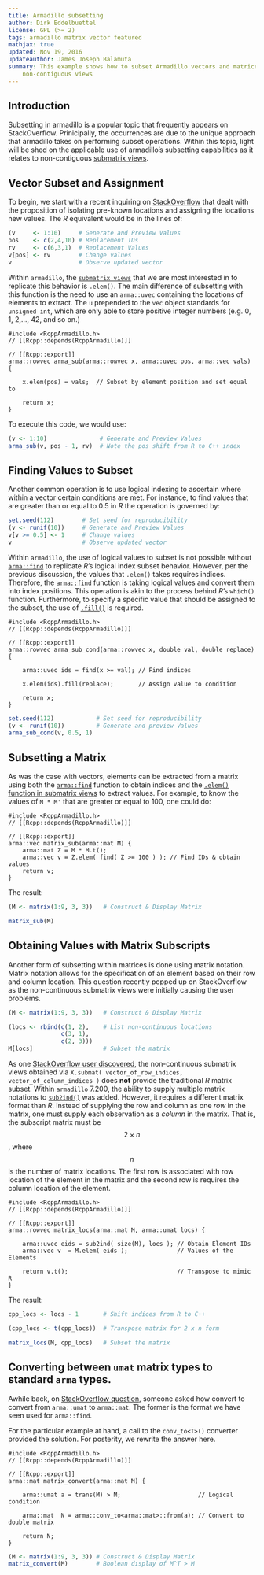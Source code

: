 ```yaml
---
title: Armadillo subsetting
author: Dirk Eddelbuettel 
license: GPL (>= 2)
tags: armadillo matrix vector featured
mathjax: true
updated: Nov 19, 2016
updateauthor: James Joseph Balamuta
summary: This example shows how to subset Armadillo vectors and matrices 
    non-contiguous views
---
```


## Introduction

Subsetting in armadillo is a popular topic that frequently appears
on StackOverflow. Prinicipally, the occurrences are due to the unique approach
that armadillo takes on performing subset operations. Within this topic, light
will be shed on the applicable use of armadillo's subsetting capabilities as it
relates to non-contiguous 
[submatrix views](http://arma.sourceforge.net/docs.html#submat). 

## Vector Subset and Assignment

To begin, we start with a recent inquiring on [StackOverflow](http://stackoverflow.com/questions/38541787/change-elements-at-given-positions-in-an-armavec-with-corresponding-elements-i) that dealt with
the proposition of isolating pre-known locations and assigning the locations
new values. The *R* equivalent would be in the lines of:

```r
(v     <- 1:10)     # Generate and Preview Values
pos    <- c(2,4,10) # Replacement IDs
rv     <- c(6,3,1)  # Replacement Values
v[pos] <- rv        # Change values
v                   # Observe updated vector
```

Within `armadillo`, the [`submatrix views`](http://arma.sourceforge.net/docs.html#submat) 
that we are most interested in to replicate this behavior is `.elem()`. 
The main difference of subsetting with this function is the need to use an 
`arma::uvec` containing the locations of elements to extract. 
The `u` prepended to the `vec` object standards for `unsigned int`, which are
only able to store positive integer numbers (e.g. 0, 1, 2,..., 42, and so on.)

```Rcpp
#include <RcppArmadillo.h>
// [[Rcpp::depends(RcppArmadillo)]]

// [[Rcpp::export]]
arma::rowvec arma_sub(arma::rowvec x, arma::uvec pos, arma::vec vals) {
    
    x.elem(pos) = vals;  // Subset by element position and set equal to
  
    return x;
}
```

To execute this code, we would use:

```r
(v <- 1:10)               # Generate and Preview Values
arma_sub(v, pos - 1, rv)  # Note the pos shift from R to C++ index
```

## Finding Values to Subset

Another common operation is to use logical indexing to ascertain where within
a vector certain conditions are met. For instance, to find values that are 
greater than or equal to 0.5 in *R* the operation is governed by:

```r
set.seed(112)        # Set seed for reproducibility
(v <- runif(10))     # Generate and Preview Values
v[v >= 0.5] <- 1     # Change values
v                    # Observe updated vector
```

Within `armadillo`, the use of logical values to subset is not possible without [`arma::find`](http://arma.sourceforge.net/docs.html#find)
to replicate *R*'s logical index subset behavior. However, per the previous
discussion, the values that `.elem()` takes requires indices. Therefore,
the [`arma::find`](http://arma.sourceforge.net/docs.html#find)
function is taking logical values and convert them into index positions. This
operation is akin to the process behind *R*'s `which()` function.  Furthermore,
to specify a specific value that should be assigned to the subset, the use of
[`.fill()`](http://arma.sourceforge.net/docs.html#fill) is required.

```Rcpp
#include <RcppArmadillo.h>
// [[Rcpp::depends(RcppArmadillo)]]

// [[Rcpp::export]]
arma::rowvec arma_sub_cond(arma::rowvec x, double val, double replace) {
    
    arma::uvec ids = find(x >= val); // Find indices
  
    x.elem(ids).fill(replace);       // Assign value to condition
  
    return x;
}
```

```r
set.seed(112)            # Set seed for reproducibility
(v <- runif(10))         # Generate and preview Values
arma_sub_cond(v, 0.5, 1)
```

## Subsetting a Matrix

As was the case with vectors, elements can be extracted from a matrix using
both the [`arma::find`](http://arma.sourceforge.net/docs.html#find) function
to obtain indices and the [`.elem()` function in submatrix views](http://arma.sourceforge.net/docs.html#submat)
to extract values. For example, to know the values of `M * M'` that are greater 
or equal to 100, one could do:

```Rcpp
#include <RcppArmadillo.h>
// [[Rcpp::depends(RcppArmadillo)]]

// [[Rcpp::export]]
arma::vec matrix_sub(arma::mat M) {
    arma::mat Z = M * M.t();                        
    arma::vec v = Z.elem( find( Z >= 100 ) ); // Find IDs & obtain values
    return v;
}
```

The result:

```r
(M <- matrix(1:9, 3, 3))   # Construct & Display Matrix

matrix_sub(M)
```

## Obtaining Values with Matrix Subscripts

Another form of subsetting within matrices is done using matrix notation.
Matrix notation allows for the specification of an element based on
their row and column location. This question recently popped up on StackOverflow
as the non-continuous submatrix views were initially causing the user problems.

```r
(M <- matrix(1:9, 3, 3))   # Construct & Display Matrix

(locs <- rbind(c(1, 2),    # List non-continuous locations
               c(3, 1),
               c(2, 3)))
M[locs]                    # Subset the matrix
```


As one [StackOverflow user discovered](http://stackoverflow.com/questions/37492800/extract-elements-from-a-matrix-based-on-the-row-and-column-indices-with-armadill),
the non-continuous submatrix views obtained via 
`X.submat( vector_of_row_indices, vector_of_column_indices )` does **not** provide
the traditional *R* matrix subset. Within `armadillo` 7.200, the ability to
supply multiple matrix notations to 
[`sub2ind()`](http://arma.sourceforge.net/docs.html#sub2ind) 
was added. However, it requires a different matrix format than *R*. Instead of
supplying the row and column as one *row* in the matrix, one must supply 
each observation as a *column* in the matrix. That is, the subscript matrix
must be $$2 \times n$$, where $$n$$ is the number of matrix locations. The first
row is associated with row location of the element in the matrix and 
the second row is requires the column location of the element. 

```Rcpp
#include <RcppArmadillo.h>
// [[Rcpp::depends(RcppArmadillo)]]

// [[Rcpp::export]]
arma::rowvec matrix_locs(arma::mat M, arma::umat locs) {
  
    arma::uvec eids = sub2ind( size(M), locs ); // Obtain Element IDs
    arma::vec v  = M.elem( eids );              // Values of the Elements
    
    return v.t();                               // Transpose to mimic R
}
```

The result:

```r
cpp_locs <- locs - 1       # Shift indices from R to C++

(cpp_locs <- t(cpp_locs))  # Transpose matrix for 2 x n form

matrix_locs(M, cpp_locs)   # Subset the matrix
```

## Converting between `umat` matrix types to standard `arma` types.

Awhile back, on [StackOverflow
question](http://stackoverflow.com/questions/10212247/conversion-from-armaumat-to-armamat),
someone asked how convert to convert from `arma::umat` to `arma::mat`.  The 
former is the format we have seen used for `arma::find`.

For the particular example at hand, a call to the `conv_to<T>()`
converter provided the solution. For posterity, we rewrite the answer here.

```Rcpp
#include <RcppArmadillo.h>
// [[Rcpp::depends(RcppArmadillo)]]

// [[Rcpp::export]]
arma::mat matrix_convert(arma::mat M) {
    
    arma::umat a = trans(M) > M;                      // Logical condition 
  
    arma::mat  N = arma::conv_to<arma::mat>::from(a); // Convert to double matrix
    
    return N;
}
```

```r
(M <- matrix(1:9, 3, 3)) # Construct & Display Matrix 
matrix_convert(M)        # Boolean display of M^T > M
```

